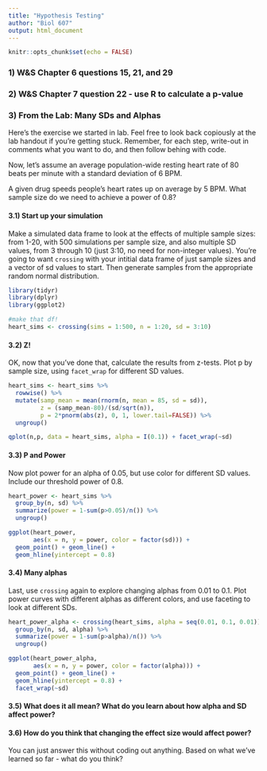 ```yaml
---
title: "Hypothesis Testing"
author: "Biol 607"
output: html_document
---
```


```r
knitr::opts_chunk$set(echo = FALSE)
```
<!-- fix heart bpm problem next year - confusing which SD to use -->

### 1) W&S Chapter 6 questions 15, 21, and 29

<!--
15. 
a. There is no difference between pygmy and continental mammoth femur lenghts.
b. There is no difference between drug versus control weight loss rates.
c. There is no difference in the porportion of babies born with cleft palattes between conditions
d. Christmas versus usual music does not alter how much candy shoppers purchase.
e. Male white collared manakins dance equally when females are absent or present.

21.
a. The 60 participant study.
b. The 100 participant study.
c. The 100 participant study.
d. Two-tailed. We do not have an explicit prediction of upregulation versus downregulation.

29.
a. 95
b. 5

-->

### 2) W&S Chapter 7 question 22 - use R to calculate a p-value

<!--
a. 
```r
p <-  6101/9821

sep <- sqrt((p * (1/p))/9821)
```


The 95% CI is `r p - 1.96*sep` $\le$ `r p` $\le$ `r p + 1.96*sep`

b. No. It is below the 95% CI.

-->

### 3) From the Lab: Many SDs and Alphas
Here's the exercise we started in lab. Feel free to look back copiously at the lab handout if you're getting stuck. Remember, for each step, write-out in comments what you want to do, and then follow behing with code.

Now, let's assume an average population-wide resting heart rate of 80 beats per minute with a standard deviation of 6 BPM.

A given drug speeds people's heart rates up on average by 5 BPM. What sample size do we need to achieve a power of 0.8?

#### 3.1) Start up your simulation
Make a simulated data frame to look at the effects of multiple sample sizes: from 1-20, with 500 simulations per sample size, and also multiple SD values, from 3 through 10 (just 3:10, no need for non-integer values). You're going to want `crossing` with your intitial data frame of just sample sizes and a vector of sd values to start. Then generate samples from the appropriate random normal distribution.

```r
library(tidyr)
library(dplyr)
library(ggplot2)

#make that df!
heart_sims <- crossing(sims = 1:500, n = 1:20, sd = 3:10)
```  

#### 3.2) Z!
OK, now that you've done that, calculate the results from z-tests. Plot p by sample size, using `facet_wrap` for different SD values.

```r
heart_sims <- heart_sims %>%
  rowwise() %>%
  mutate(samp_mean = mean(rnorm(n, mean = 85, sd = sd)),
         z = (samp_mean-80)/(sd/sqrt(n)),
         p = 2*pnorm(abs(z), 0, 1, lower.tail=FALSE)) %>%
  ungroup()

qplot(n,p, data = heart_sims, alpha = I(0.1)) + facet_wrap(~sd)
```

#### 3.3) P and Power
Now plot power for an alpha of 0.05, but use color for different SD values. Include our threshold power of 0.8.

```r
heart_power <- heart_sims %>%
  group_by(n, sd) %>%
  summarize(power = 1-sum(p>0.05)/n()) %>%
  ungroup()

ggplot(heart_power, 
       aes(x = n, y = power, color = factor(sd))) +
  geom_point() + geom_line() +
  geom_hline(yintercept = 0.8)
```

#### 3.4) Many alphas
Last, use `crossing` again to explore changing alphas from 0.01 to 0.1. Plot power curves with different alphas as different colors, and use faceting to look at different SDs. 

```r

heart_power_alpha <- crossing(heart_sims, alpha = seq(0.01, 0.1, 0.01)) %>%
  group_by(n, sd, alpha) %>%
  summarize(power = 1-sum(p>alpha)/n()) %>%
  ungroup()

ggplot(heart_power_alpha, 
       aes(x = n, y = power, color = factor(alpha))) +
  geom_point() + geom_line() +
  geom_hline(yintercept = 0.8) +
  facet_wrap(~sd)

```

#### 3.5) What does it all mean? What do you learn about how alpha and SD affect power? 
<!-- These analyses show that, while higher sample size = higher power, it decreases as the SD increases. Similarly, with higher alphas, we also lower our alpha, as it becomes harder to reject the null. -->


#### 3.6) How do you think that changing the effect size would affect power? 
You can just answer this without coding out anything. Based on what we've learned so far - what do you think?

<!-- We should increase our power, a the larger effect sizes should overcome the larger SD. It should be easier to see a difference from the null -->